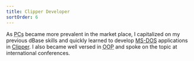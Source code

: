 ```yaml
---
title: Clipper Developer
sortOrder: 6
---
```



As <Abbr title="Personal Computers">PCs</Abbr> became more prevalent in the market place, I capitalized on my previous dBase skills and quickly learned to develop [MS-DOS](https://en.wikipedia.org/wiki/MS-DOS) applications in [Clipper](https://en.wikipedia.org/wiki/Clipper_(programming_language)). I also became well versed in <Abbr title="Object Oriented Programming">OOP</Abbr> and spoke on the topic at international conferences.
